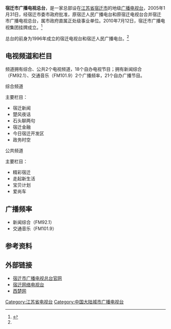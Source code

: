 {{primarysources|time=2014-07-03T01:40:52+00:00}}
{{refimprove|time=2014-07-03T01:40:52+00:00}}
{{電視網資訊
| 電視網名稱     = 宿迁市广播电视总台
| 電視網商標檔案 = 宿迁广电.jpg
| 電視網商標尺寸 = 500px
| 類型           = [[有线电视|有线电视]]、[[广播电台|广播电台]]
| 開播日期       = 1996年
| 國家           = {{CHN}}
| 可收視地區     = [[江苏省|江苏省]][[宿迁市|宿迁市]]
| 創立日期       = 2005年
| 擁有者         = 宿迁市人民政府
| 旗下數位頻道   = 新闻综合、公共
| 官方網站       = http://www.xichu.net/gdzt/
| 備註           = 
}}
'''宿迁市广播电视总台'''，是一家总部设在[[江苏省|江苏省]][[宿迁市|宿迁市]]的地级[[广播电视台|广播电视台]]，2005年1月31日，经宿迁市委市政府批准，原宿迁人民广播电台和原宿迁电视台合并宿迁市广播电视总台，属市政府直属正处级事业单位。2010年7月12日，宿迁市广播电视集团挂牌成立。<ref name="简介">{{Cite web |url=http://www.xichu.net/gdzt/gdry/2012/05/2012-05-15244377.html |title=宿迁市广播电视总台简介 |accessdate=2014-07-02 |archive-date=2015-04-23 |archive-url=https://web.archive.org/web/20150423154916/http://www.xichu.net/gdzt/gdry/2012/05/2012-05-15244377.html |dead-url=no }}</ref>

总台的前身为1996年成立的宿迁电视台和宿迁人民广播电台。<ref name="简介"/>

==电视频道和栏目==
频道拥有综合、公共2个电视频道，18个自办电视节目；拥有新闻综合（FM92.1）、交通音乐（FM101.9）2个广播频率，21个自办广播节目。
;综合频道
主要栏目：
*宿迁新闻
*楚风夜话
*石头聊两句
*宿迁金融
*今日宿迁开发区
*政务时空
;公共频道
主要栏目：
*精彩宿迁
*走起新生活
*宝贝计划
*爱尚车

== 广播频率 ==
*新闻综合（FM92.1）
*交通音乐（FM101.9）

==参考资料==
{{reflist}}
==外部链接==
*[http://www.xichu.net/gdzt/ 宿迁市广播电视总台官网]{{Wayback|url=http://www.xichu.net/gdzt/ |date=20140714150232 }}
*[http://tv.xichu.net/ 宿迁网络电视台]{{Wayback|url=http://tv.xichu.net/ |date=20140719094559 }}
*[http://www.xichu.net/ 西楚网]{{Wayback|url=http://www.xichu.net/ |date=20140625075636 }}
{{江苏省电视台}}
[[Category:江苏省电视台|Category:江苏省电视台]]
[[Category:中国大陆城市广播电视台|Category:中国大陆城市广播电视台]]
